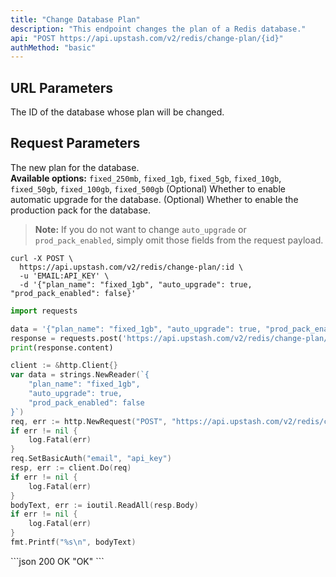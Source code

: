 ```yaml
---
title: "Change Database Plan"
description: "This endpoint changes the plan of a Redis database."
api: "POST https://api.upstash.com/v2/redis/change-plan/{id}"
authMethod: "basic"
---
```


## URL Parameters

<ParamField path="id" type="string" required>
  The ID of the database whose plan will be changed.
</ParamField>

## Request Parameters

<ParamField body="plan_name" type="string" required>
  The new plan for the database. <br/>
  <b>Available options:</b> <code>fixed_250mb</code>, <code>fixed_1gb</code>, <code>fixed_5gb</code>, <code>fixed_10gb</code>, <code>fixed_50gb</code>, <code>fixed_100gb</code>, <code>fixed_500gb</code>
</ParamField>
<ParamField body="auto_upgrade" type="boolean">
  (Optional) Whether to enable automatic upgrade for the database.
</ParamField>
<ParamField body="prod_pack_enabled" type="boolean">
  (Optional) Whether to enable the production pack for the database.
</ParamField>

> **Note:** If you do not want to change `auto_upgrade` or `prod_pack_enabled`, simply omit those fields from the request payload.

<RequestExample>

```shell curl
curl -X POST \
  https://api.upstash.com/v2/redis/change-plan/:id \
  -u 'EMAIL:API_KEY' \
  -d '{"plan_name": "fixed_1gb", "auto_upgrade": true, "prod_pack_enabled": false}'
```

```python Python
import requests

data = '{"plan_name": "fixed_1gb", "auto_upgrade": true, "prod_pack_enabled": false}'
response = requests.post('https://api.upstash.com/v2/redis/change-plan/:id', data=data, auth=('EMAIL', 'API_KEY'))
print(response.content)
```

```go Go
client := &http.Client{}
var data = strings.NewReader(`{
    "plan_name": "fixed_1gb",
    "auto_upgrade": true,
    "prod_pack_enabled": false
}`)
req, err := http.NewRequest("POST", "https://api.upstash.com/v2/redis/change-plan/:id", data)
if err != nil {
    log.Fatal(err)
}
req.SetBasicAuth("email", "api_key")
resp, err := client.Do(req)
if err != nil {
    log.Fatal(err)
}
bodyText, err := ioutil.ReadAll(resp.Body)
if err != nil {
    log.Fatal(err)
}
fmt.Printf("%s\n", bodyText)
```

</RequestExample>

<ResponseExample>
```json 200 OK
"OK"
```
</ResponseExample> 